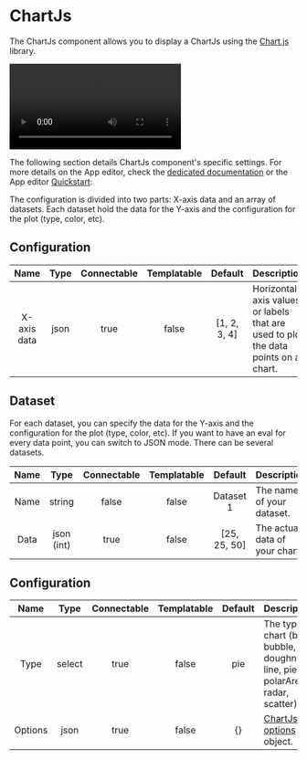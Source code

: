 
# ChartJs

The ChartJs component allows you to display a ChartJs using the [Chart.js](https://www.chartjs.org/) library.

<video
	className="border-2 rounded-lg object-cover w-full h-full dark:border-gray-800"
	autoPlay
	controls
	src="/videos/chartjs.mp4"
	alt="ChartJS"
/>
<br />

The following section details ChartJs component's specific settings. For more details on the App editor, check the [dedicated documentation](../0_app_editor/index.mdx) or the App editor [Quickstart](../../getting_started/7_apps_quickstart/index.mdx):

<div className="grid grid-cols-2 gap-6 mb-4">
	<DocCard
		color="orange"
		title="App editor Documentation"
		description="The app editor is a low-code builder to create custom User Interfaces with a mix of drag-and-drop and code."
		href="/docs/apps/app_editor"
	/>
	<DocCard
		color="orange"
		title="Apps quickstart"
		description="Learn how to build your first app in a matter of minutes."
		href="/docs/getting_started/apps_quickstart"
	/>
</div>

The configuration is divided into two parts: X-axis data and an array of datasets. Each dataset hold the data for the Y-axis and the configuration for the plot (type, color, etc).

## Configuration

|    Name     | Type | Connectable | Templatable |   Default    | Description                                                                        |
| :---------: | :--: | :---------: | :---------: | :----------: | ---------------------------------------------------------------------------------- |
| X-axis data | json |    true     |    false    | [1, 2, 3, 4] | Horizontal axis values or labels that are used to plot the data points on a chart. |

## Dataset

For each dataset, you can specify the data for the Y-axis and the configuration for the plot (type, color, etc). If you want to have an eval for every data point, you can switch to JSON mode. There can be several datasets.

| Name |    Type    | Connectable | Templatable |   Default    | Description                    |
| :--: | :--------: | :---------: | :---------: | :----------: | ------------------------------ |
| Name |   string   |    false    |    false    |  Dataset 1   | The name of your dataset.      |
| Data | json (int) |    true     |    false    | [25, 25, 50] | The actual data of your chart. |

## Configuration

|  Name   |  Type  | Connectable | Templatable | Default | Description                                                                         |
| :-----: | :----: | :---------: | :---------: | :-----: | ----------------------------------------------------------------------------------- |
|  Type   | select |    true     |    false    |   pie   | The type of chart (bar, bubble, doughnut, line, pie, polarArea, radar, scatter).    |
| Options |  json  |    true     |    false    |   {}    | [ChartJs options](https://www.chartjs.org/docs/latest/general/options.html) object. |

